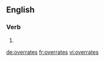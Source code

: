 ==English==

===Verb===
{{head|en|verb form}}

# {{en-third-person singular of|overrate}}

[[de:overrates]]
[[fr:overrates]]
[[vi:overrates]]